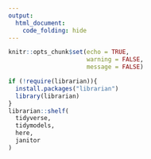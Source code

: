 ```yaml
---
output: 
  html_document:
    code_folding: hide
---
```


```r
knitr::opts_chunk$set(echo = TRUE,
                      warning = FALSE,
                      message = FALSE)

if (!require(librarian)){
  install.packages("librarian")
  library(librarian)
}
librarian::shelf(
  tidyverse,
  tidymodels,
  here, 
  janitor
)
```





